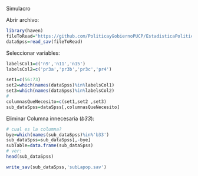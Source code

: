 Simulacro

Abrir archivo:

```r
library(haven)
fileToRead="https://github.com/PoliticayGobiernoPUCP/EstadisticaPoliticaGobiernoII/raw/master/sesiones/data/PeruLAPOP2014.sav"
dataSpss=read_sav(fileToRead)
```

Seleccionar variables:
```r
labelsCol1=c('n9','n11','n15')
labelsCol2=c('pr3a','pr3b','pr3c','pr4')

set1=c(56:73)
set2=which(names(dataSpss)%in%labelsCol1)
set3=which(names(dataSpss)%in%labelsCol2)
#
columnasQueNecesito=c(set1,set2 ,set3)
sub_dataSpss=dataSpss[,columnasQueNecesito]
```

Eliminar Columna innecesaria (*b33*):
```r
# cual es la columna?
bye=which(names(sub_dataSpss)%in%'b33')
sub_dataSpss=sub_dataSpss[,-bye]
subTable=data.frame(sub_dataSpss)
# ver:
head(sub_dataSpss)
```

```r
write_sav(sub_dataSpss,'subLapop.sav')
```

